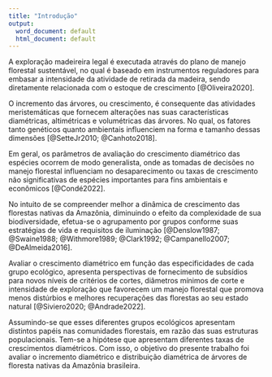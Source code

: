 ```yaml
---
title: "Introdução"
output:
  word_document: default
  html_document: default
---
```


A exploração madeireira legal é executada através do plano de manejo florestal sustentável, no qual é baseado em instrumentos reguladores para embasar a intensidade da atividade de retirada da madeira, sendo diretamente relacionada com o estoque de crescimento [@Oliveira2020].

O incremento das árvores, ou crescimento, é consequente das atividades meristemáticas que fornecem alterações nas suas características diamétricas, altimétricas e volumétricas das árvores. No qual, os fatores tanto genéticos quanto ambientais influenciem na forma e tamanho dessas dimensões [@SetteJr2010; @Canhoto2018]. 

Em geral, os parâmetros de avaliação do crescimento diamétrico das espécies ocorrem de modo generalista, onde as tomadas de decisões no manejo florestal influenciam no desaparecimento ou taxas de crescimento não significativas de espécies importantes para fins ambientais e econômicos [@Condé2022]. 

No intuito de se compreender melhor a dinâmica de crescimento das florestas nativas da Amazônia, diminuindo o efeito da complexidade de sua biodiversidade, efetua-se o agrupamento por grupos conforme suas estratégias de vida e requisitos de iluminação [@Denslow1987; @Swaine1988; @Withmore1989; @Clark1992; @Campanello2007; @DeAlmeida2016]. 

Avaliar o crescimento diamétrico em função das especificidades de cada grupo ecológico, apresenta perspectivas de fornecimento de subsídios para novos níveis de critérios de cortes, diâmetros mínimos de corte e intensidade de exploração  que favorecem um manejo florestal que promova menos distúrbios e melhores recuperações das florestas ao seu estado natural [@Siviero2020; @Andrade2022]. 

Assumindo-se que esses diferentes grupos ecológicos apresentam distintos papéis nas comunidades florestais, em razão das suas estruturas populacionais. Tem-se a hipótese que apresentam diferentes taxas de crescimentos diamétricos. Com isso, o objetivo do presente trabalho foi avaliar o incremento diamétrico e distribuição diamétrica de árvores de floresta nativas da Amazônia brasileira. 



